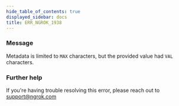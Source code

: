 ```yaml
---
hide_table_of_contents: true
displayed_sidebar: docs
title: ERR_NGROK_1938
---
```


### Message

Metadata is limited to `MAX` characters, but the provided value had `VAL` characters.

<ErrorDetails />

### Further help

If you're having trouble resolving this error, please reach out to [support@ngrok.com](mailto:support@ngrok.com?subject=Help%20with%20ERR_NGROK_1938)
